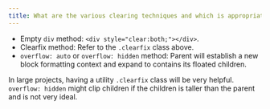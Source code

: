 ```yaml
---
title: What are the various clearing techniques and which is appropriate for what context?
---
```


- Empty `div` method: `<div style="clear:both;"></div>`.
- Clearfix method: Refer to the `.clearfix` class above.
- `overflow: auto` or `overflow: hidden` method: Parent will establish a new block formatting context and expand to contains its floated children.

In large projects, having a utility `.clearfix` class will be very helpful. `overflow: hidden` might clip children if the children is taller than the parent and is not very ideal.

